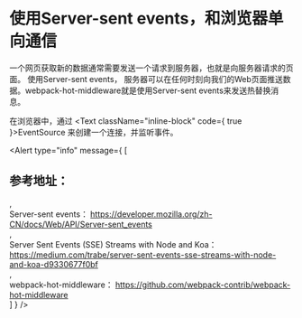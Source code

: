 

# 使用Server-sent events，和浏览器单向通信

一个网页获取新的数据通常需要发送一个请求到服务器，也就是向服务器请求的页面。 使用Server-sent events，
服务器可以在任何时刻向我们的Web页面推送数据。webpack-hot-middleware就是使用Server-sent events来发送热替换消息。

<ServerSourceExample />

在浏览器中，通过
<Text className="inline-block" code={ true }>EventSource</Text>
来创建一个连接，并监听事件。

<EventSourceExample />

<Alert type="info"
  message={ [
    <h2 key="cankaodizhi" className="mb-0 py-[8px] text-[16px]">参考地址：</h2>,
    <div key="server-sent-events" className="py-[8px]">
      Server-sent events：
      <BlankLink href="https://developer.mozilla.org/zh-CN/docs/Web/API/Server-sent_events">
        https://developer.mozilla.org/zh-CN/docs/Web/API/Server-sent_events
      </BlankLink>
    </div>,
    <div key="server-sent-events-sse-streams-with-node-and-koa" className="py-[8px]">
      Server Sent Events (SSE) Streams with Node and Koa：
      <BlankLink href="https://medium.com/trabe/server-sent-events-sse-streams-with-node-and-koa-d9330677f0bf">
        https://medium.com/trabe/server-sent-events-sse-streams-with-node-and-koa-d9330677f0bf
      </BlankLink>
    </div>,
    <div key="webpack-hot-middleware" className="py-[8px]">
      webpack-hot-middleware：
      <BlankLink href="https://github.com/webpack-contrib/webpack-hot-middleware">
        https://github.com/webpack-contrib/webpack-hot-middleware
      </BlankLink>
    </div>
  ] }
/>